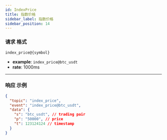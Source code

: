 ```yaml
---
id: IndexPrice
title: 指数价格
sidebar_label: 指数价格
sidebar_position: 14
---
```


### 请求 格式

```
index_price@{symbol}
```

- **example**: `index_price@btc_usdt`
- **rate**: 1000ms

---

### 响应 示例

```json title="响应"
{
  "topic": "index_price",
  "event": "index_price@btc_usdt",
  "data": {
    "s": "btc_usdt", // trading pair
    "p": "50000", // price
    "t": 123124124 // timestamp
  }
}
```
